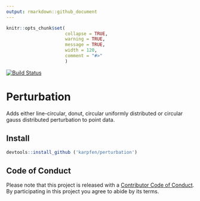 ```yaml
---
output: rmarkdown::github_document
---
```


<!-- README.md is generated from README.Rmd. Please edit that file -->

```r
knitr::opts_chunk$set(
                      collapse = TRUE,
                      warning = TRUE,
                      message = TRUE,
                      width = 120,
                      comment = "#>"
                      )
```
[![Build Status](https://travis-ci.org/karpfen/perturbation.svg?branch=master)](https://travis-ci.org/karpfen/perturbation)

# Perturbation

Adds either line-circular, donut, circular uniformly distributed or circular
gauss distributed perturbation to point data.

## Install

``` r
devtools::install_github ('karpfen/perturbation')
```

## Code of Conduct

Please note that this project is released with a [Contributor Code of Conduct](https://github.com/karpfen/perturbation/blob/master/CONDUCT.md). By participating in this project you agree to abide by its terms.
